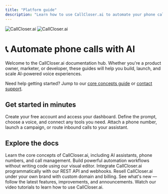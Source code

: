 ```yaml
---
title: "Platform guide"
description: "Learn how to use CallCloser.ai to automate your phone calls with AI"
---
```


<img
  className="block dark:hidden"
  src="https://docs.callcloser.ai/image.png"
  alt="CallCloser.ai"
/>
<img
  className="hidden dark:block"
  src="https://docs.callcloser.ai/image.png"
  alt="CallCloser.ai"
/>

# 📞 Automate phone calls with AI

Welcome to the CallCloser.ai documentation hub. Whether you're a product owner, marketer, or developer, these guides will help you build, launch, and scale AI-powered voice experiences.

<Note>
  Need help getting started? Jump to our <a href="/getting-started/core-concepts">core concepts guide</a> or <a href="https://callcloser.ai/contact">contact support</a>.
</Note>

## Get started in minutes

<Steps>
  <Step title="Sign up on CallCloser.ai">Create your free account and access your dashboard.</Step>
  <Step title="Create your first AI assistant">Define the prompt, choose a voice, and connect any tools you need.</Step>
  <Step title="Start making & receiving calls">Attach a phone number, launch a campaign, or route inbound calls to your assistant.</Step>
</Steps>

## Explore the docs

<CardGroup cols={3}>
  <Card
    title="Platform Guide"
    icon="book"
    href="/platform-guide/overview"
    color="#06df4b">
    Learn the core concepts of CallCloser.ai, including AI assistants, phone
    numbers, and call management.
  </Card>
  <Card
    title="No-Code Automation"
    icon="wand-magic-sparkles"
    href="/automation-platform/introduction"
    color="pink">
    Build powerful automation workflows without writing code using our visual
    editor.
  </Card>
  <Card
    title="API Reference"
    icon="code"
    href="/api-reference/introduction"
    color="blue">
    Integrate CallCloser.ai programmatically with our REST API and webhooks.
  </Card>
  <Card
    title="White Label Program"
    icon="tag"
    href="/white-label/overview"
    color="red">
    Resell CallCloser.ai under your own brand with custom domain and billing.
  </Card>
  <Card
    title="Product Updates"
    icon="scroll"
    href="/releases/"
    color="#ffbb00">
    See what's new — follow the latest features, improvements, and announcements.
  </Card>
  <Card
    title="Video Tutorials"
    icon="video"
    href="/automation-platform/tutorials/"
    color="red">
    Watch our video tutorials to learn how to use CallCloser.ai.
  </Card>
</CardGroup>
